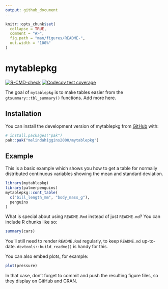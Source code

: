 ```yaml
---
output: github_document
---
```


<!-- README.md is generated from README.Rmd. Please edit that file -->

```r
knitr::opts_chunk$set(
  collapse = TRUE,
  comment = "#>",
  fig.path = "man/figures/README-",
  out.width = "100%"
)
```

# mytablepkg

<!-- badges: start -->
[![R-CMD-check](https://github.com/melindahiggins2000/mytablepkg/actions/workflows/R-CMD-check.yaml/badge.svg)](https://github.com/melindahiggins2000/mytablepkg/actions/workflows/R-CMD-check.yaml)
[![Codecov test coverage](https://codecov.io/gh/melindahiggins2000/mytablepkg/graph/badge.svg)](https://app.codecov.io/gh/melindahiggins2000/mytablepkg)
<!-- badges: end -->

The goal of `mytablepkg` is to make tables easier from the `gtsummary::tbl_summary()` functions. Add more here.

## Installation

You can install the development version of mytablepkg from [GitHub](https://github.com/) with:

``` r
# install.packages("pak")
pak::pak("melindahiggins2000/mytablepkg")
```

## Example

This is a basic example which shows you how to get a table for normally distributed continuous variables showing the mean and standard deviation.


```r
library(mytablepkg)
library(palmerpenguins)
mytablepkg::cont_table(
  c("bill_length_mm", "body_mass_g"),
  penguins
)
```

What is special about using `README.Rmd` instead of just `README.md`? You can include R chunks like so:

```r
summary(cars)
```

You'll still need to render `README.Rmd` regularly, to keep `README.md` up-to-date. `devtools::build_readme()` is handy for this.

You can also embed plots, for example:

```r
plot(pressure)
```

In that case, don't forget to commit and push the resulting figure files, so they display on GitHub and CRAN.
